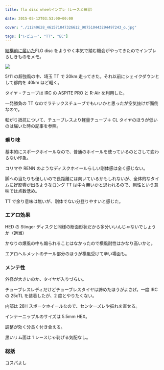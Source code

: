 ---
title: flo disc wheelインプレ（レースと練習）

date: 2015-05-12T03:53:00+00:00

cover: "./11249628_461571047326612_907510443294497243_o.jpg"

tags: ["レビュー", "TT", "EC"]
---

[結構前に届いた](/2014/12/27/flo-disc.html)FLO disc をようやく本気で踏む機会がやってきたのでインプレらしきものをメモ。

![ ](./11249628_461571047326612_907510443294497243_o.jpg)

5/11 の超強風の中、埼玉 TT で 20km 走ってきた。それ以前にシェイクダウンとして都内を 40km ほど軽く。

タイヤ・チューブは IRC の ASPITE PRO と R-Air を利用した。

一発勝負の TT なのでラテックスチューブでもいいかと思ったが空気抜けが面倒なので。

転がり抵抗について、チューブレスより軽量チューブ＋ CL タイヤのほうが低いのは届いた時の記事を参照。

### 乗り味

基本的にスポークホイールなので、普通のホイールを使っているのとさして変わらない印象。

コリマや RENN のようなディスクホイールらしい剛体感は全く感じない。

脚への当たりも優しいので長距離には向いているかもしれないが、全体的なタイムに好影響が出るようなロング TT は中々無いかと思われるので、剛性という意味では点数低め。

TT で余り意味は無いが、剛体でない分登りやすいと感じた。

### エアロ効果

HED の Stinger ディスクと同様の断面形状だから多分いいんじゃないでしょうか（適当）

かなりの爆風の中も煽られることはなかったので横風耐性はかなり高いかと。

エアロヘルメットのテール部分のほうが横風受けて辛い場面も。

### メンテ性

外径が大きいのか、タイヤが入りづらい。

チューブレスレディだけどチューブレスタイヤは諦めたほうがよさげ。一度 IRC の 25cTL を装着したが、2 度とやりたくない。

内部は 28H スポークホイールなので、センターズレや振れを直せる。

インナーニップルのサイズは 5.5mm HEX。

調整が効く分長く付き合える。

黒いリム面は 1 レースじゃ剥げる気配なし。

### 総括

コスパよし

<LinkBox isAmazonLink url="https://www.amazon.co.jp/dp/B0085HUXEI/" />
